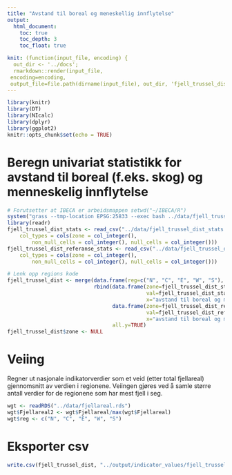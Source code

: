 ```yaml
---
title: "Avstand til boreal og meneskellig innflytelse"
output:
  html_document:
    toc: true
    toc_depth: 3
    toc_float: true

knit: (function(input_file, encoding) {
  out_dir <- '../docs';
  rmarkdown::render(input_file,
 encoding=encoding,
 output_file=file.path(dirname(input_file), out_dir, 'fjell_trussel_dist.html'))})
---
```


```r
library(knitr)
library(DT)
library(NIcalc)
library(dplyr)
library(ggplot2)
knitr::opts_chunk$set(echo = TRUE)
```



# Beregn univariat statistikk for avstand til boreal (f.eks. skog) og menneskelig innflytelse

```r
# Forutsetter at IBECA er arbeidsmappen setwd("~/IBECA/R")
system("grass --tmp-location EPSG:25833 --exec bash ../data/fjell_trussel_dist_stats.sh")
library(readr)
fjell_trussel_dist_stats <- read_csv("../data/fjell_trussel_dist_stats.csv", 
    col_types = cols(zone = col_integer(), 
        non_null_cells = col_integer(), null_cells = col_integer()))
fjell_trussel_dist_referanse_stats <- read_csv("../data/fjell_trussel_dist_referanse_stats.csv", 
    col_types = cols(zone = col_integer(), 
        non_null_cells = col_integer(), null_cells = col_integer()))

# Lenk opp regions kode
fjell_trussel_dist <- merge(data.frame(reg=c("N", "C", "E", "W", "S"), zone=c(1, 2, 3, 4, 5)),
                            rbind(data.frame(zone=fjell_trussel_dist_stats$zone,
                                             val=fjell_trussel_dist_stats$mean,
                                             x="avstand til boreal og menneskelig innflytelse"),
                                  data.frame(zone=fjell_trussel_dist_referanse_stats$zone,
                                             val=fjell_trussel_dist_referanse_stats$mean,
                                             x="avstand til boreal og menneskelig innflytelse (referanse)")),
                                  all.y=TRUE)
fjell_trussel_dist$zone <- NULL
```

# Veiing
Regner ut nasjonale indikatorverdier som et veid (etter total fjellareal) gjennomsnitt av verdien i regionene. Veiingen gjøres ved å samle større antall verdier for de regionene som har mest fjell i seg.
```r
wgt <- readRDS("../data/fjellareal.rds")
wgt$Fjellareal2 <- wgt$Fjellareal/max(wgt$Fjellareal)
wgt$reg <- c("N", "C", "E", "W", "S")
```

# Eksporter csv

```r
write.csv(fjell_trussel_dist, "../output/indicator_values/fjell_trussel_dist.csv", row.names = F)
```
